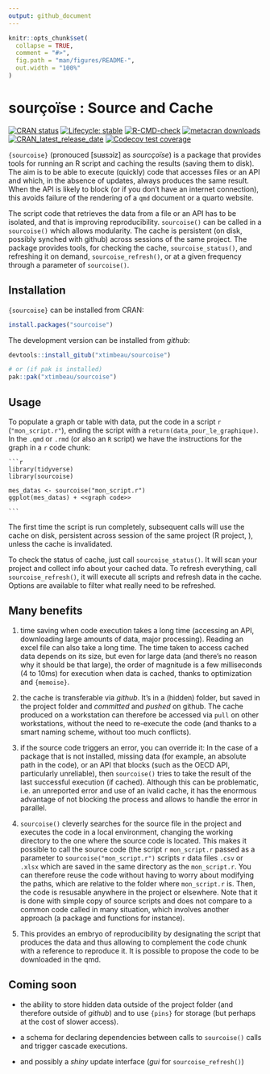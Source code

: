 ```yaml
---
output: github_document
---
```


<!-- README.md is generated from README.Rmd. Please edit that file -->

```r
knitr::opts_chunk$set(
  collapse = TRUE,
  comment = "#>",
  fig.path = "man/figures/README-",
  out.width = "100%"
)
```

# sourçoïse : Source and Cache

<!-- badges: start -->
[![CRAN status](https://www.r-pkg.org/badges/version/sourcoise)](https://CRAN.R-project.org/package=sourcoise)
[![Lifecycle: stable](https://img.shields.io/badge/lifecycle-stable-brightgreen.svg)](https://lifecycle.r-lib.org/articles/stages.html#stable)
[![R-CMD-check](https://github.com/xtimbeau/sourcoise/actions/workflows/R-CMD-check.yaml/badge.svg)](https://github.com/xtimbeau/sourcoise/actions/workflows/R-CMD-check.yaml)
[![metacran downloads](https://cranlogs.r-pkg.org/badges/sourcoise)](https://cran.r-project.org/package=sourcoise)
[![CRAN_latest_release_date](https://www.r-pkg.org/badges/last-release/sourcoise)](https://cran.r-project.org/package=sourcoise)
[![Codecov test coverage](https://codecov.io/gh/xtimbeau/sourcoise/graph/badge.svg)](https://app.codecov.io/gh/xtimbeau/sourcoise)
<!-- badges: end -->

`{sourcoise}` (pronouced [suʁsɔiz] as *sourcçoïse*) is a package that provides tools for running an R script and caching the results (saving them to disk). The aim is to be able to execute (quickly) code that accesses files or an API and which, in the absence of updates, always produces the same result. When the API is likely to block (or if you don't have an internet connection), this avoids failure of the rendering of a `qmd` document or a quarto website.

The script code that retrieves the data from a file or an API has to be isolated, and that is improving reproducibility. `sourcoise()` can be called in a `sourcoise()` which allows modularity. The cache is persistent (on disk, possibly synched with github) across sessions of the same project. The package provides tools, for
checking the cache, `sourcoise_status()`, and refreshing it on demand, `sourcoise_refresh()`, or at a given frequency through a parameter of `sourcoise()`.

## Installation

`{sourcoise}` can be installed from CRAN:

```r
install.packages("sourcoise")
```

The development version can be installed from *github*:

```r
devtools::install_gitub("xtimbeau/sourcoise")

# or (if pak is installed)
pak::pak("xtimbeau/sourcoise")
```

## Usage

To populate a graph or table with data, put the code in a script `r` (`"mon_script.r"`), ending the script with a `return(data_pour_le_graphique)`.
In the `.qmd` or `.rmd` (or also an `R` script) we have the instructions for the graph in a `r` code chunk:

````qmd
```r
library(tidyverse)
library(sourcoise)

mes_datas <- sourcoise("mon_script.r")
ggplot(mes_datas) + <<graph code>>

```
````

The first time the script is run completely, subsequent calls will use the cache on disk, persistent across session of the same project (R project, ), unless the cache is invalidated.

To check the status of cache, just call `sourcoise_status()`. It will scan your project and collect info about your cached data.
To refresh everything, call `sourcoise_refresh()`, it will execute all scripts and refresh data in the cache. Options are available to filter what really need to be refreshed.

## Many benefits

1. time saving when code execution takes a long time (accessing an API, downloading large amounts of data, major processing). Reading an excel file can also take a long time. The time taken to access cached data depends on its size, but even for large data (and there's no reason why it should be that large), the order of magnitude is a few milliseconds (4 to 10ms) for execution when data is cached, thanks to optimization and `{memoise}`.

2. the cache is transferable via *github*. It's in a (hidden) folder, but saved in the project folder and *committed* and *pushed* on github. The cache produced on a workstation can therefore be accessed via `pull` on other workstations, without the need to re-execute the code (and thanks to a smart naming scheme, without too much conflicts).

3. if the source code triggers an error, you can override it: In the case of a package that is not installed, missing data (for example, an absolute path in the code), or an API that blocks (such as the OECD API, particularly unreliable), then `sourcoise()` tries to take the result of the last successful execution (if cached). Although this can be problematic, i.e. an unreported error and use of an ivalid cache, it has the enormous advantage of not blocking the process and allows to handle the error in parallel.

4. `sourcoise()` cleverly searches for the source file in the project and executes the code in a local environment, changing the working directory to the one where the source code is located. This makes it possible to call the source code (the script `r` `mon_script.r` passed as a parameter to `sourcoise("mon_script.r")` scripts `r` data files `.csv` or `.xlsx` which are saved in the same directory as the `mon_script.r`. You can therefore reuse the code without having to worry about modifying the paths, which are relative to the folder where `mon_script.r` is. Then, the code is resusable anywhere in the project or elsewhere. Note that it is done with  simple copy of source scripts and does not compare to a common code called in many situation, which involves another approach (a package and functions for instance).

5. This provides an embryo of reproducibility by designating the script that produces the data and thus allowing to complement the code chunk with a reference to reproduce it. It is possible to propose the code to be downloaded in the qmd.

## Coming soon

- the ability to store hidden data outside of the project folder (and therefore outside of *github*) and to use `{pins}` for storage (but perhaps at the cost of slower access).

- a schema for declaring dependencies between calls to `sourcoise()` calls and trigger cascade executions.
 
- and possibly a *shiny* update interface (*gui* for `sourcoise_refresh()`)
